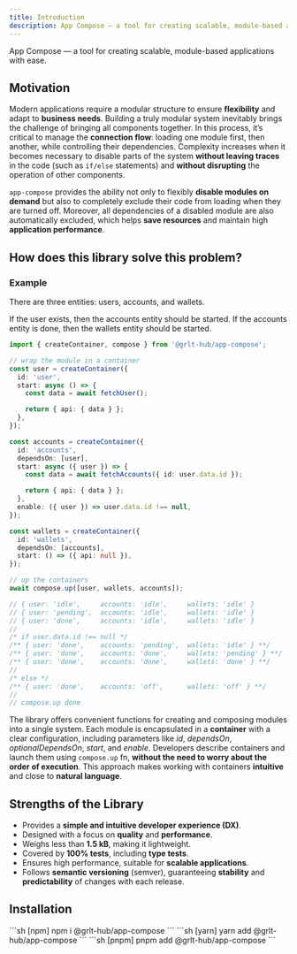 ```yaml
---
title: Introduction
description: App Compose — a tool for creating scalable, module-based applications with ease.
---
```



App Compose — a tool for creating scalable, module-based applications with ease.

## Motivation

Modern applications require a modular structure to ensure **flexibility** and adapt to **business needs**. Building a truly modular system inevitably brings the challenge of bringing all components together. In this process, it’s critical to manage the **connection flow**: loading one module first, then another, while controlling their dependencies. Complexity increases when it becomes necessary to disable parts of the system **without leaving traces** in the code (such as `if/else` statements) and **without disrupting** the operation of other components.

`app-compose` provides the ability not only to flexibly **disable modules on demand** but also to completely exclude their code from loading when they are turned off. Moreover, all dependencies of a disabled module are also automatically excluded, which helps **save resources** and maintain high **application performance**.

## How does this library solve this problem?

### Example

There are three entities: users, accounts, and wallets.

If the user exists, then the accounts entity should be started. If the accounts entity is done, then the wallets entity should be started.

```ts
import { createContainer, compose } from '@grlt-hub/app-compose';

// wrap the module in a container
const user = createContainer({
  id: 'user',
  start: async () => {
    const data = await fetchUser();

    return { api: { data } };
  },
});

const accounts = createContainer({
  id: 'accounts',
  dependsOn: [user],
  start: async ({ user }) => {
    const data = await fetchAccounts({ id: user.data.id });

    return { api: { data } };
  },
  enable: ({ user }) => user.data.id !== null,
});

const wallets = createContainer({
  id: 'wallets',
  dependsOn: [accounts],
  start: () => ({ api: null }),
});

// up the containers
await compose.up([user, wallets, accounts]);

// { user: 'idle',     accounts: 'idle',     wallets: 'idle' }
// { user: 'pending',  accounts: 'idle',     wallets: 'idle' }
// { user: 'done',     accounts: 'idle',     wallets: 'idle' }
//
/* if user.data.id !== null */
/** { user: 'done',    accounts: 'pending',  wallets: 'idle' } **/
/** { user: 'done',    accounts: 'done',     wallets: 'pending' } **/
/** { user: 'done',    accounts: 'done',     wallets: 'done' } **/
//
/* else */
/** { user: 'done',    accounts: 'off',      wallets: 'off' } **/
//
// compose.up done
```

The library offers convenient functions for creating and composing modules into a single system. Each module is encapsulated in a **container** with a clear configuration, including parameters like _id_, _dependsOn_, _optionalDependsOn_, _start_, and _enable_. Developers describe containers and launch them using `compose.up` fn, **without the need to worry about the order of execution**. This approach makes working with containers **intuitive** and close to **natural language**.

## Strengths of the Library

- Provides a **simple and intuitive developer experience (DX)**.
- Designed with a focus on **quality** and **performance**.
- Weighs less than **1.5 kB**, making it lightweight.
- Covered by **100% tests**, including **type tests**.
- Ensures high performance, suitable for **scalable applications**.
- Follows **semantic versioning** (semver), guaranteeing **stability** and **predictability** of changes with each release.

## Installation

<Tabs>
  <TabItem label="npm">
  ```sh [npm]
    npm i @grlt-hub/app-compose
  ```
  </TabItem>
  <TabItem label="yarn">
  ```sh [yarn]
    yarn add @grlt-hub/app-compose
  ```
  </TabItem>
   <TabItem label="pnpm">
  ```sh [pnpm]
   pnpm add @grlt-hub/app-compose
  ```
  </TabItem>
</Tabs>
